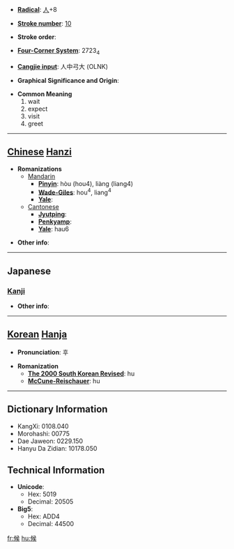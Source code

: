 * '''[[Wiktionary:Chinese radical index| Radical]]''': [[Wiktionary:Chinese radical index 人|人]]+8

* '''[[Wiktionary:Chinese total strokes index|Stroke number]]''': [[Wiktionary:Chinese total strokes index 10|10]]

* '''Stroke order''': 

* '''[[Wiktionary:Chinese four corner index|Four-Corner System]]''': 2723<sub>4</sub>

* '''[[Wiktionary:Chinese Cangjie index|Cangjie input]]''': 人中弓大 (OLNK)

* '''Graphical Significance and Origin''': 

* '''Common Meaning'''
*#wait
*# expect
*# visit
*# greet


----

== [[Chinese]] [[Hanzi]] ==

* '''Romanizations'''
** [[Mandarin]]
*** '''[[Pinyin]]''': hòu (hou4), liàng (liang4)
*** '''[[Wade-Giles]]''': hou<sup>4</sup>, liang<sup>4</sup>
*** '''[[Yale]]''': 
**[[Cantonese]]
***'''[[Jyutping]]''':
***'''[[Penkyamp]]''': 
***'''[[Yale]]''': hau6

* '''Other info''': 

----

==Japanese==
===[[Kanji]]===
{{kanji|on readings=[[こう]] (kō)
|kun readings=[[そうろう]] (sourou), [[うかがう]] (ukagau), [[さぶらう]] (saburau)
}}

* '''Other info''':  

----

== [[Korean]] [[Hanja]] ==

* '''Pronunciation''': 후

* '''Romanization'''
** '''[[The 2000 South Korean Revised Romanization|The 2000 South Korean Revised]]''': hu
** '''[[McCune-Reischauer]]''': hu

----

== Dictionary Information ==

* KangXi: 0108.040
* Morohashi: 00775
* Dae Jaweon: 0229.150
* Hanyu Da Zidian: 10178.050

== Technical Information ==

* '''Unicode''':
** Hex: 5019
** Decimal: 20505
* '''Big5''':
** Hex: ADD4
** Decimal: 44500

[[fr:候]]
[[hu:候]]